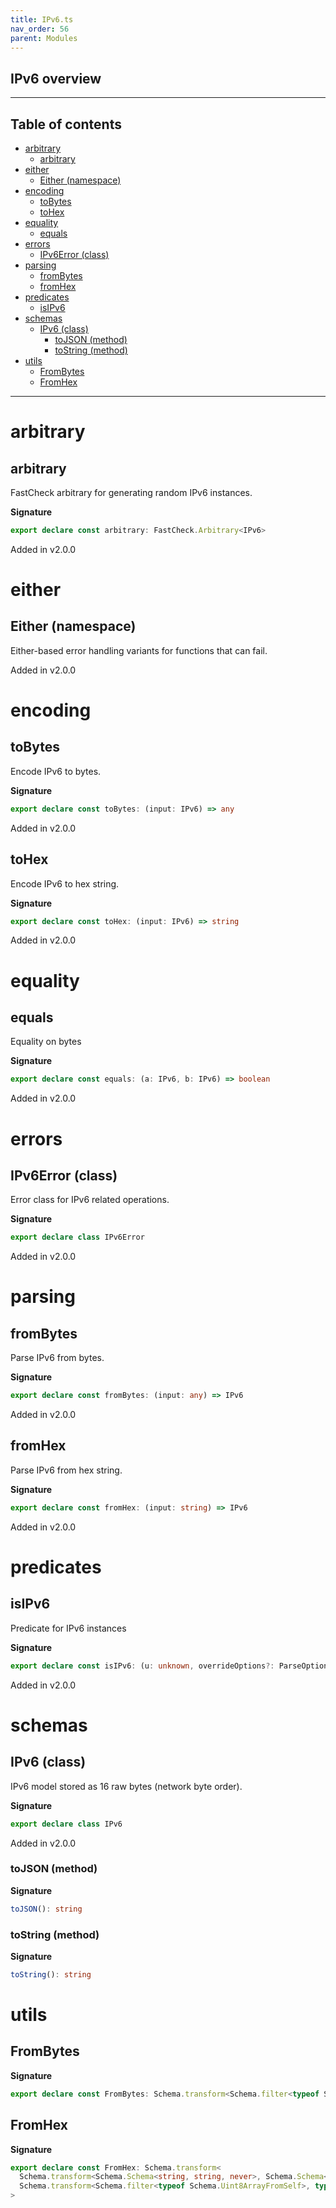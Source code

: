 ```yaml
---
title: IPv6.ts
nav_order: 56
parent: Modules
---
```


## IPv6 overview

---

<h2 className="text-delta">Table of contents</h2>

- [arbitrary](#arbitrary)
  - [arbitrary](#arbitrary-1)
- [either](#either)
  - [Either (namespace)](#either-namespace)
- [encoding](#encoding)
  - [toBytes](#tobytes)
  - [toHex](#tohex)
- [equality](#equality)
  - [equals](#equals)
- [errors](#errors)
  - [IPv6Error (class)](#ipv6error-class)
- [parsing](#parsing)
  - [fromBytes](#frombytes)
  - [fromHex](#fromhex)
- [predicates](#predicates)
  - [isIPv6](#isipv6)
- [schemas](#schemas)
  - [IPv6 (class)](#ipv6-class)
    - [toJSON (method)](#tojson-method)
    - [toString (method)](#tostring-method)
- [utils](#utils)
  - [FromBytes](#frombytes-1)
  - [FromHex](#fromhex-1)

---

# arbitrary

## arbitrary

FastCheck arbitrary for generating random IPv6 instances.

**Signature**

```ts
export declare const arbitrary: FastCheck.Arbitrary<IPv6>
```

Added in v2.0.0

# either

## Either (namespace)

Either-based error handling variants for functions that can fail.

Added in v2.0.0

# encoding

## toBytes

Encode IPv6 to bytes.

**Signature**

```ts
export declare const toBytes: (input: IPv6) => any
```

Added in v2.0.0

## toHex

Encode IPv6 to hex string.

**Signature**

```ts
export declare const toHex: (input: IPv6) => string
```

Added in v2.0.0

# equality

## equals

Equality on bytes

**Signature**

```ts
export declare const equals: (a: IPv6, b: IPv6) => boolean
```

Added in v2.0.0

# errors

## IPv6Error (class)

Error class for IPv6 related operations.

**Signature**

```ts
export declare class IPv6Error
```

Added in v2.0.0

# parsing

## fromBytes

Parse IPv6 from bytes.

**Signature**

```ts
export declare const fromBytes: (input: any) => IPv6
```

Added in v2.0.0

## fromHex

Parse IPv6 from hex string.

**Signature**

```ts
export declare const fromHex: (input: string) => IPv6
```

Added in v2.0.0

# predicates

## isIPv6

Predicate for IPv6 instances

**Signature**

```ts
export declare const isIPv6: (u: unknown, overrideOptions?: ParseOptions | number) => u is IPv6
```

Added in v2.0.0

# schemas

## IPv6 (class)

IPv6 model stored as 16 raw bytes (network byte order).

**Signature**

```ts
export declare class IPv6
```

Added in v2.0.0

### toJSON (method)

**Signature**

```ts
toJSON(): string
```

### toString (method)

**Signature**

```ts
toString(): string
```

# utils

## FromBytes

**Signature**

```ts
export declare const FromBytes: Schema.transform<Schema.filter<typeof Schema.Uint8ArrayFromSelf>, typeof IPv6>
```

## FromHex

**Signature**

```ts
export declare const FromHex: Schema.transform<
  Schema.transform<Schema.Schema<string, string, never>, Schema.Schema<Uint8Array, Uint8Array, never>>,
  Schema.transform<Schema.filter<typeof Schema.Uint8ArrayFromSelf>, typeof IPv6>
>
```

